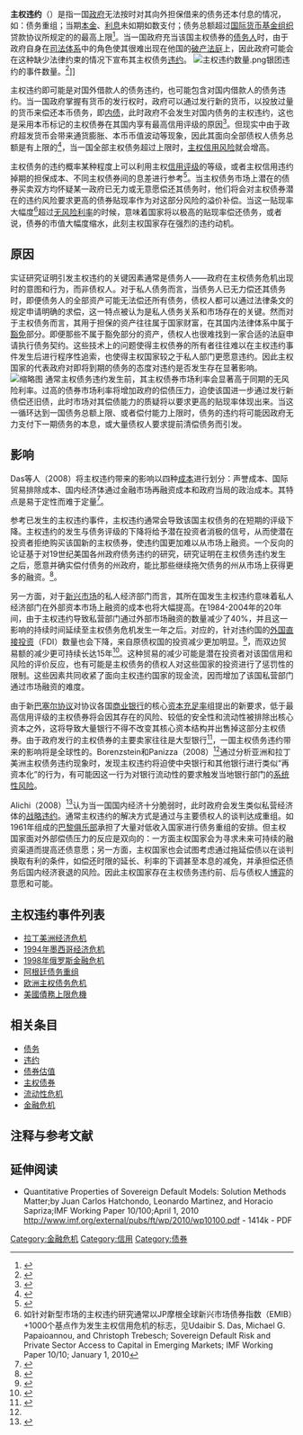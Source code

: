 '''主权违约'''（{{lang-en|Sovereign default}}）是指一国[[政府|政府]]无法按时对其向外担保借来的债务还本付息的情况，如：债务重组；当期[[本金|本金]]、[[利息|利息]]未如期如数支付；债务总额超过[[国际货币基金组织|国际货币基金组织]]贷款协议所规定的的最高上限<ref>{{cite book|author=刘莉亚|title=《主权评级、债务困境与货币危机:对新兴市场国家的经验研究，世界经济》|pages=2006（12）18-27，96}}</ref>。当一国政府充当该国主权债券的[[债务人|债务人]]时，由于政府自身在[[司法体系|司法体系]]中的角色使其很难出现在他国的[[破产|破产]][[法庭|法庭]]上，因此政府可能会在这种缺少法律约束的情况下宣布其主权债务[[違約_(金融)|违约]]。
[[File:主权违约数量.png|thumb]]银团违约的事件数量。<ref>{{cite book|title=Figure1; ''The Costs of Sovereign Default''; Eduardo Borensztein and Ugo Panizza;|publisher=IMF Working Paper|pages=08/238|date=October 1, 2008}}</ref>]]

主权违约即可能是对国外借款人的债务违约，也可能包含对国内借款人的债务违约。当一国政府掌握有货币的发行权时，政府可以通过发行新的货币，以投放过量的货币来偿还本币债务，即[[内债|内债]]，此时政府不会发生对国内债务的主权违约，这也是采用本币标记的主权债券在其国内享有最高信用评级的原因<ref>{{cite web|title=大公国家信用评级基础知识|url=http://www.dagongcredit.com/dagongweb/xyyj/show.php?id=124&table=web_xywk|publisher=大公国际|accessdate=2011-07-30|deadurl=yes|archiveurl=https://web.archive.org/web/20110723131110/http://www.dagongcredit.com/dagongweb/xyyj/show.php?id=124&table=web_xywk|archivedate=2011-07-23}}</ref>。但现实中由于政府超发货币会带来通货膨胀、本币币值波动等现象，因此其面向全部债权人债务总额是有上限的<ref>{{cite web|title=外币债务的国家上限|url=http://v2.moodys.com/china/mdcsPage.aspx?section=ccffco&template=ratingdefinitions&mdcsId=11|publisher=穆迪中国|accessdate=2011-07-30}}{{dead link|date=2017年11月 |bot=InternetArchiveBot |fix-attempted=yes }}</ref>，当一国全部主权债务超过上限时，[[主权信用风险|主权信用风险]]就会增高。

主权债务的违约概率某种程度上可以利用主权[[信用评级|信用评级]]的等级，或者主权信用违约掉期的担保成本、不同主权债券间的息差进行参考<ref>{{cite web|title=''Sovereign Default Risk and Private Sector Access to Capital in Emerging Markets''|author=Udaibir S. Das, Michael G. Papaioannou, and Christoph Trebesch|publisher=IMF Working Paper 10/10|url=http://www.imf.org/external/pubs/ft/wp/2010/wp1010.pdf|date=January 1, 2010|accessdate=2011-07-31|archive-date=2020-06-02|archive-url=https://web.archive.org/web/20200602100329/https://www.imf.org/external/pubs/ft/wp/2010/wp1010.pdf|dead-url=no}}</ref>。当主权债务市场上潜在的债券买卖双方均怀疑某一政府已无力或无意愿偿还其债务时，他们将会对主权债券潜在的违约风险要求更高的债券贴现率作为对这部分风险的溢价补偿。当这一贴现率大幅度<ref>如针对新型市场的主权违约研究通常以JP摩根全球新兴市场债券指数（EMIB）+1000个基点作为发生主权信用危机的标志，见Udaibir S. Das, Michael G. Papaioannou, and Christoph Trebesch; Sovereign Default Risk and Private Sector Access to Capital in Emerging Markets; IMF Working Paper 10/10; January 1, 2010 </ref>超过[[无风险利率|无风险利率]]的时候，意味着国家将以极高的贴现率偿还债务，或者说，债券的市值大幅度缩水，此刻主权国家存在强烈的违约动机。

==原因==
实证研究证明引发主权违约的关键因素通常是债务人——政府在主权债务危机出现时的意图和行为，而非债权人。对于私人债务而言，当债务人已无力偿还其债务时，即便债务人的全部资产可能无法偿还所有债务，债权人都可以通过法律条文的规定申请明确的求偿，这一特点被认为是私人债务关系和市场存在的关键。然而对于主权债务而言，其用于担保的资产往往属于国家财富，在其国内法律体系中属于[[豁免|豁免]]部分。即便那些不属于豁免部分的资产，债权人也很难找到一家合适的法庭申请执行债务契约。这些技术上的问题使得主权债券的所有者往往难以在主权违约事件发生后进行程序性追索，也使得主权国家较之于私人部门更愿意违约。因此主权国家的代表政府对即将到期的债务的态度对违约是否发生存在显著影响。
[[File:World_countries_Standard_&_Poor's_ratings_as_of_2016.svg|缩略图]]
通常主权债务违约发生前，其主权债券市场利率会显著高于同期的无风险利率。过高的债券市场利率将增加政府的偿债压力，迫使该国进一步通过发行新债偿还旧债，此时市场对其偿债能力的质疑将以要求更高的贴现率体现出来。当这一循环达到一国债务总额上限、或者偿付能力上限时，债务的违约将可能因政府无力支付下一期债务的本息，或大量债权人要求提前清偿债务而引发。

==影响==
Das等人（2008）将主权违约带来的影响以四种[[成本|成本]]进行划分：声誉成本、国际贸易排除成本、国内经济体通过金融市场再融资成本和政府当局的政治成本。其特点是易于定性而难于定量<ref name="csd">{{cite book|title=The Costs of Sovereign Default; Eduardo Borensztein and Ugo Panizza|publisher=IMF Working Paper 08/238|date=2008-10-01|url=http://www.imf.org/external/pubs/ft/wp/2008/wp08238.pdf|access-date=2011-07-31|archive-date=2020-12-27|archive-url=https://web.archive.org/web/20201227172730/https://www.imf.org/external/pubs/ft/wp/2008/wp08238.pdf|dead-url=no}}</ref>。

参考已发生的主权违约事件，主权违约通常会导致该国主权债务的在短期的评级下降。主权违约的发生与债务评级的下降将给予潜在投资者消极的信号，从而使潜在投资者拒绝购买该国新的主权债券，使违约国更加难以从市场上融资。一个反向的论证基于对19世纪美国各州政府债务违约的研究，研究证明在主权债务违约发生之后，愿意并确实偿付债务的州政府，能比那些继续拖欠债务的州从市场上获得更多的融资。<ref>{{cite book|language=en|author=William B|year=1996|title=''Understanding the Costs of Sovereign Default: American State Debts in the 1840s,''|publisher=American Economic Review|pages=Vol. 86, No. 1 (March) pp. 259–75. }}</ref>。

另一方面，对于[[新兴市场|新兴市场]]的私人经济部门而言，其所在国发生主权违约意味着私人经济部门在外部资本市场上融资的成本也将大幅提高。在1984-2004年的20年间，由于主权违约导致私营部门通过外部市场融资的数量减少了40%，并且这一影响的持续时间延续至主权债务危机发生一年之后。对应的，针对违约国的[[外国直接投资|外国直接投资]]（FDI）数量也会下降，来自原债权国的投资减少更加明显。<ref>{{cite book|author=Fuentes, Miguel, and Diego Saravia, 2006,|title=''Sovereign Defaulters: Do International Capital Markets Punish Them?''|publisher=Documentos de Trabajo 314, Instituto de Economía, Pontificia Universidad Católica de Chile, Santiago de Chile.}}</ref>，而双边贸易额的减少更可持续长达15年<ref>{{cite book|author=Rose, Andrew K.|year=2005|title=''One Reason Countries Pay Their Debts: Renegotiation and International Trade,''|publisher=Journal of Development Economics|pages=Vol. 77, No. 1 (June) pp. 189–206. }}</ref>。这种贸易的减少可能是潜在投资者对该国信用和风险的评价反应，也有可能是主权债务的债权人对这些国家的投资进行了惩罚性的限制。这些因素共同收紧了面向主权违约国家的现金流，因而增加了该国私营部门通过市场融资的难度。

由于新[[巴塞尔协议|巴塞尔协议]]对协议各国[[商业银行|商业银行]]的核心[[资本充足率|资本充足率]]组提出的新要求，低于最高信用评级的主权债券将会因其存在的风险、较低的安全性和流动性被排除出核心资本之外，这将导致大量银行不得不改变其核心资本结构并出售掉这部分主权债券。由于政府发行的主权债券的主要卖家往往是大型银行<ref>{{cite web|title=“安全”资产不安全？|url=http://www.ftchinese.com/story/001039850|publisher=英国金融时报|accessdate=2011-07-31|archive-date=2020-06-02|archive-url=https://web.archive.org/web/20200602100313/http://www.ftchinese.com/story/001039850|dead-url=no}}</ref>，一国主权债务违约带来的影响将是全球性的。Borenzstein和Panizza（2008）<ref name="csd"></ref>通过分析亚洲和拉丁美洲主权债务违约现象时，发现主权违约将迫使中央银行和其他银行进行类似“再资本化”的行为，有可能因这一行为对银行流动性的要求触发当地银行部门的[[系统性风险|系统性风险]]。

Alichi（2008）<ref>{{cite book|author=Alichi, Ali|year=2008|title=''A Model of Sovereign Debt in Democracies''|publisher=IMF Working Paper; International Monetary Fund, Washington, DC.|pages=no. 08/152}}</ref>认为当一国国内经济十分脆弱时，此时政府会发生类似私营经济体的[[战略违约|战略违约]]。通常主权违约的解决方式是通过与主要债权人的谈判达成重组。如1961年组成的[[巴黎俱乐部|巴黎俱乐部]]承担了大量对低收入国家进行债务重组的安排。但主权国家面对外部偿债压力的反应是双向的：一方面主权国家会为寻求未来可持续的融资渠道而提高还债意愿；另一方面，主权国家也会试图考虑通过拖延偿债以在谈判换取有利的条件，如偿还时限的延长、利率的下调甚至本息的减免，并承担偿还债务后国内经济衰退的风险。因此主权国家存在主权债务违约前、后与债权人[[博弈|博弈]]的意愿和可能。

==主权违约事件列表==
*[[拉丁美洲经济危机|拉丁美洲经济危机]]
*[[1994年墨西哥经济危机|1994年墨西哥经济危机]]
*[[1998年俄罗斯金融危机|1998年俄罗斯金融危机]]
*[[阿根廷债务重组|阿根廷债务重组]]
*[[欧洲主权债务危机|欧洲主权债务危机]]
*[[美國債務上限危機|美國債務上限危機]]

==相关条目==
*[[债务|债务]]
*[[违约|违约]]
*[[债券估值|债券估值]]
*[[主权债券|主权债券]]
*[[流动性危机|流动性危机]]
*[[金融危机|金融危机]]

==注释与参考文献==
{{Reflist}}

==延伸阅读==
*Quantitative Properties of Sovereign Default Models: Solution Methods Matter;by Juan Carlos Hatchondo, Leonardo Martinez, and Horacio Sapriza;IMF Working Paper 10/100;April 1, 2010 http://www.imf.org/external/pubs/ft/wp/2010/wp10100.pdf {{Wayback|url=http://www.imf.org/external/pubs/ft/wp/2010/wp10100.pdf |date=20200602100342 }} - 1414k - PDF

[[Category:金融危机|Category:金融危机]]
[[Category:信用|Category:信用]]
[[Category:债券|Category:债券]]